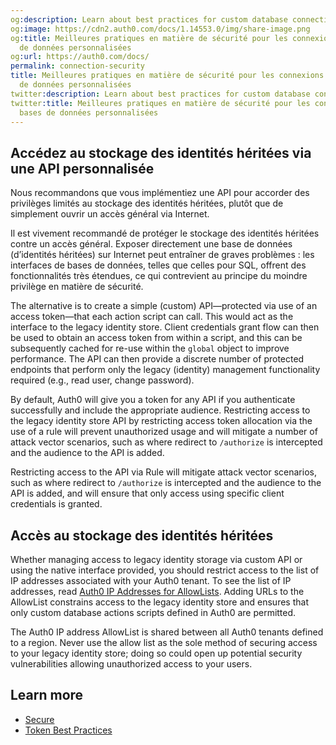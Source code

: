 ```yaml
---
og:description: Learn about best practices for custom database connection security.
og:image: https://cdn2.auth0.com/docs/1.14553.0/img/share-image.png
og:title: Meilleures pratiques en matière de sécurité pour les connexions à des bases
  de données personnalisées
og:url: https://auth0.com/docs/
permalink: connection-security
title: Meilleures pratiques en matière de sécurité pour les connexions à des bases
  de données personnalisées
twitter:description: Learn about best practices for custom database connection security.
twitter:title: Meilleures pratiques en matière de sécurité pour les connexions à des
  bases de données personnalisées
---
```


## Accédez au stockage des identités héritées via une API personnalisée

Nous recommandons que vous implémentiez une API pour accorder des privilèges limités au stockage des identités héritées, plutôt que de simplement ouvrir un accès général via Internet.

Il est vivement recommandé de protéger le stockage des identités héritées contre un accès général. Exposer directement une base de données (d’identités héritées) sur Internet peut entraîner de graves problèmes : les interfaces de bases de données, telles que celles pour SQL, offrent des fonctionnalités très étendues, ce qui contrevient au principe du moindre privilège en matière de sécurité.

The alternative is to create a simple (custom) API—protected via use of an <Tooltip tip="Access Token: Authorization credential, in the form of an opaque string or JWT, used to access an API." cta="View Glossary" href="/docs/glossary?term=access+token">access token</Tooltip>—that each action script can call. This would act as the interface to the legacy identity store. Client credentials grant flow can then be used to obtain an access token from within a script, and this can be subsequently cached for re-use within the `global` object to improve performance. The API can then provide a discrete number of protected endpoints that perform only the legacy (identity) management functionality required (e.g., read user, change password).

By default, Auth0 will give you a token for any API if you authenticate successfully and include the appropriate <Tooltip tip="Audience: Unique identifier of the audience for an issued token. Named aud in a token, its value contains the ID of either an application (Client ID) for an ID Token or an API (API Identifier) for an Access Token." cta="View Glossary" href="/docs/glossary?term=audience">audience</Tooltip>. Restricting access to the legacy identity store API by restricting access token allocation via the use of a rule will prevent unauthorized usage and will mitigate a number of attack vector scenarios, such as where redirect to `/authorize` is intercepted and the audience to the API is added.

<Warning>

Restricting access to the API via Rule will mitigate attack vector scenarios, such as where redirect to `/authorize` is intercepted and the audience to the API is added, and will ensure that only access using specific client credentials is granted.

</Warning>

## Accès au stockage des identités héritées

Whether managing access to legacy identity storage via custom API or using the native interface provided, you should restrict access to the list of IP addresses associated with your Auth0 tenant. To see the list of IP addresses, read [Auth0 IP Addresses for AllowLists](/docs/secure/security-guidance/data-security/allowlist). Adding URLs to the AllowList constrains access to the legacy identity store and ensures that only custom database actions scripts defined in Auth0 are permitted.

<Warning>

The Auth0 IP address AllowList is shared between all Auth0 tenants defined to a region. Never use the allow list as the sole method of securing access to your legacy identity store; doing so could open up potential security vulnerabilities allowing unauthorized access to your users.

</Warning>

## Learn more

* [Secure](/docs/secure)
* [Token Best Practices](/docs/secure/tokens/token-best-practices)